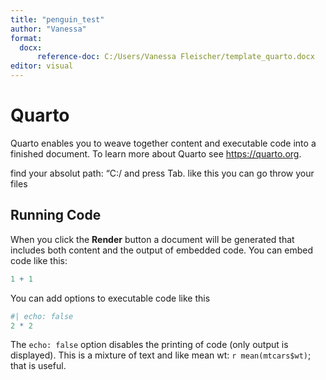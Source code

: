 ```yaml
---
title: "penguin_test"
author: "Vanessa"
format: 
  docx:
      reference-doc: C:/Users/Vanessa Fleischer/template_quarto.docx
editor: visual
---
```


# Quarto

Quarto enables you to weave together content and executable code into a finished document. To learn more about Quarto see <https://quarto.org>.

find your absolut path: "C:/ and press Tab. like this you can go throw your files

## Running Code

When you click the **Render** button a document will be generated that includes both content and the output of embedded code. You can embed code like this:

```r
1 + 1
```

You can add options to executable code like this

```r
#| echo: false
2 * 2
```

The `echo: false` option disables the printing of code (only output is displayed). This is a mixture of text and like mean wt: `r mean(mtcars$wt)`; that is useful.
